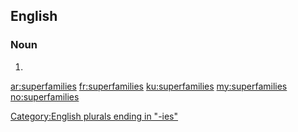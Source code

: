==English==

===Noun===
{{head|en|noun plural form}}

# {{plural of|superfamily|lang=en}}

[[Category:English plurals ending in "-ies"]]

[[ar:superfamilies]]
[[fr:superfamilies]]
[[ku:superfamilies]]
[[my:superfamilies]]
[[no:superfamilies]]